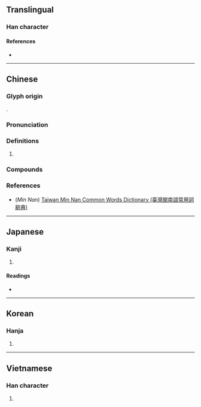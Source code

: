{{character info/new}}
==Translingual==

===Han character===
{{Han char|rn=75|rad=木|as=12|sn=16|four=48940|canj=DMJK,DNJK|ids=⿰木敢}}

====References====
* {{Han ref|kx=0552.160|dkj=15512|dj=0941.050|hdz=21285.030|uh=6A44|ud=27204|bh=BEF1|bd=48881}}

----

==Chinese==
{{zh-forms}}

===Glyph origin===
{{Han etym}}
{{Han compound|木|敢|ls=psc|c1=s|c2=p|t1=tree}}.

===Pronunciation===
{{zh-pron
|m=gǎn
|m-s=
|c=gaam3,gam2,gam3
|c-t=
|g=
|h=pfs=
|j=
|md=
|mn=ml:kám/qz,km,mg,twv:kaⁿ/tw,lk,hc,tc:kan/xm:káⁿ/zz:kán
|mn_note=kám - literary; kaⁿ/kan/káⁿ/kán - vernacular
|mn-t=gan1
|w=
|x=
|mc=y
|oc=y
|ma=
|cat=
}}

===Definitions===
{{zh-hanzi}}

# {{zh-only|橄欖|tr=-}}

===Compounds===
{{zh-der|橄欖|黑橄欖}}

===References===
* (''Min Nan'') [http://twblg.dict.edu.tw/holodict_new/index.html Taiwan Min Nan Common Words Dictionary (臺灣閩南語常用詞辭典)]

----

==Japanese==

===Kanji===
{{ja-kanji|grade=|rs=木12}}

# {{rfdef|ja|sort=木12}}

====Readings====
* {{ja-readings
|goon=かん
|kanon=かん
|kun=}}

----

==Korean==

===Hanja===
{{ko-hanja|hangeul=감|eumhun=|rv=gam|mr=kam|y=kam}}

# {{rfdef|ko|sort=木12}}

----

==Vietnamese==

===Han character===
{{vi-hantu|rs=木12|[[cạm]], [[cảm]]}}

# {{rfdef|vi|sort=木12}}

{{cln|vi|Han tu}}